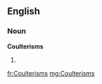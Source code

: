 ==English==

===Noun===
'''Coulterisms'''

# {{plural of|Coulterism}}

[[fr:Coulterisms]]
[[mg:Coulterisms]]